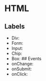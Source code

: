 # HTML
## Labels
- Div: 
- Form:
- Input: 
- Chip: 
- Box: 
## Events
- onChange:
- onSubmit:
- onClick:


